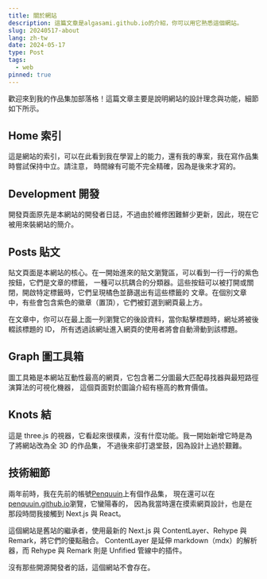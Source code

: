 ```yaml
---
title: 關於網站
description: 這篇文章是algasami.github.io的介紹，你可以用它熟悉這個網站。
slug: 20240517-about
lang: zh-tw
date: 2024-05-17
type: Post
tags:
  - web
pinned: true
---
```


歡迎來到我的作品集加部落格！這篇文章主要是說明網站的設計理念與功能，細節如下所示。

## Home 索引

這是網站的索引，可以在此看到我在學習上的能力，還有我的專案，我在寫作品集時嘗試保持中立。請注意，
時間線有可能不完全精確，因為是後來才寫的。

## Development 開發

開發頁面原先是本網站的開發者日誌，不過由於維修困難鮮少更新，因此，現在它被用來裝網站的簡介。

## Posts 貼文

貼文頁面是本網站的核心。在一開始進來的貼文瀏覽區，可以看到一行一行的紫色按鈕，它們是文章的標籤，
一種可以抗耦合的分類器。這些按鈕可以被打開或關閉，開啟特定標籤時，它們呈現橘色並篩選出有這些標籤的
文章。在個別文章中，有些會包含紫色的徽章（置頂），它們被釘選到網頁最上方。

在文章中，你可以在最上面一列瀏覽它的後設資料，當你點擊標題時，網址將被後輟該標題的 ID，
所有透過該網址進入網頁的使用者將會自動滑動到該標題。

## Graph 圖工具箱

圖工具箱是本網站互動性最高的網頁，它包含著二分圖最大匹配尋找器與最短路徑演算法的可視化機器，
這個頁面對於圖論介紹有極高的教育價值。

## Knots 結

這是 three.js 的視器，它看起來很樸素，沒有什麼功能。我一開始新增它時是為了將網站改為全 3D 的作品集，
不過後來卻打退堂鼓，因為設計上過於艱難。

## 技術細節

兩年前時，我在先前的帳號[Penquuin](https://github.com/penquuin)上有個作品集，
現在還可以在[penquuin.github.io](https://penquuin.github.io)瀏覽，它蠻陽春的，
因為我當時還在摸索網頁設計，也是在那段時間我接觸到 Next.js 與 React。

這個網站是舊站的繼承者，使用最新的 Next.js 與 ContentLayer、Rehype 與 Remark，將它們的優點融合。
ContentLayer 是延伸 markdown（mdx）的解析器，而 Rehype 與 Remark 則是 Unfified 管線中的插件。

沒有那些開源開發者的話，這個網站不會存在。
